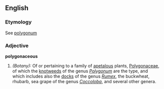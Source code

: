 ==English==

===Etymology===
See [[polygonum]]

===Adjective===
'''polygonaceous'''

# ''(Botany):'' Of or pertaining to a family of [[apetalous]] plants, [[Polygonaceae]], of which the [[knotweed]]s of the genus ''[[Polygonum]]'' are the type, and which includes also the [[docks]] of the genus ''[[Rumex]]'', the buckwheat, rhubarb, sea grape of the genus ''[[Coccoloba]]'', and several other genera.